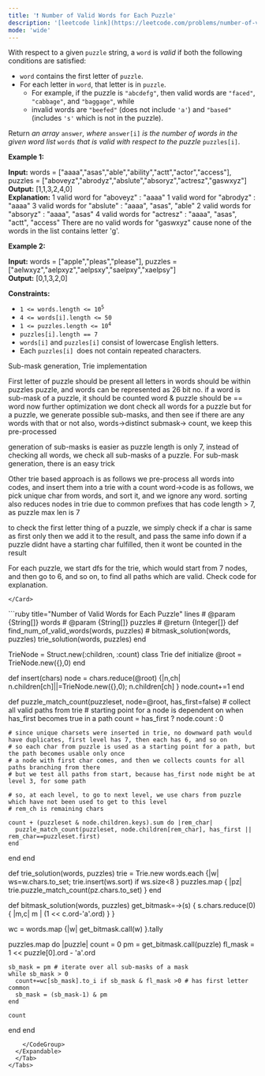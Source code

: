 ```yaml
---
title: '❗️ Number of Valid Words for Each Puzzle'
description: '[leetcode link](https://leetcode.com/problems/number-of-valid-words-for-each-puzzle/description/)'
mode: 'wide'
---
```

<Tabs>
  <Tab title="Question" icon="circle-question" iconType="regular">
    <Card>
      With respect to a given <code>puzzle</code> string, a <code>word</code> is <em>valid</em> if both the following conditions are satisfied: <ul>  <li><code>word</code> contains the first letter of <code>puzzle</code>.</li>  <li>For each letter in <code>word</code>, that letter is in <code>puzzle</code>.  <ul>   <li>For example, if the puzzle is <code>&quot;abcdefg&quot;</code>, then valid words are <code>&quot;faced&quot;</code>, <code>&quot;cabbage&quot;</code>, and <code>&quot;baggage&quot;</code>, while</li>   <li>invalid words are <code>&quot;beefed&quot;</code> (does not include <code>&#39;a&#39;</code>) and <code>&quot;based&quot;</code> (includes <code>&#39;s&#39;</code> which is not in the puzzle).</li>  </ul>  </li> </ul> Return <em>an array </em><code>answer</code><em>, where </em><code>answer[i]</code><em> is the number of words in the given word list </em><code>words</code><em> that is valid with respect to the puzzle </em><code>puzzles[i]</code>.  <p><strong class="example">Example 1:</strong></p>   <strong>Input:</strong> words = [&quot;aaaa&quot;,&quot;asas&quot;,&quot;able&quot;,&quot;ability&quot;,&quot;actt&quot;,&quot;actor&quot;,&quot;access&quot;], puzzles = [&quot;aboveyz&quot;,&quot;abrodyz&quot;,&quot;abslute&quot;,&quot;absoryz&quot;,&quot;actresz&quot;,&quot;gaswxyz&quot;] <br/> <strong>Output:</strong> [1,1,3,2,4,0] <br/> <strong>Explanation:</strong>  1 valid word for &quot;aboveyz&quot; : &quot;aaaa&quot;  1 valid word for &quot;abrodyz&quot; : &quot;aaaa&quot; 3 valid words for &quot;abslute&quot; : &quot;aaaa&quot;, &quot;asas&quot;, &quot;able&quot; 2 valid words for &quot;absoryz&quot; : &quot;aaaa&quot;, &quot;asas&quot; 4 valid words for &quot;actresz&quot; : &quot;aaaa&quot;, &quot;asas&quot;, &quot;actt&quot;, &quot;access&quot; There are no valid words for &quot;gaswxyz&quot; cause none of the words in the list contains letter &#39;g&#39;.   <p><strong class="example">Example 2:</strong></p>   <strong>Input:</strong> words = [&quot;apple&quot;,&quot;pleas&quot;,&quot;please&quot;], puzzles = [&quot;aelwxyz&quot;,&quot;aelpxyz&quot;,&quot;aelpsxy&quot;,&quot;saelpxy&quot;,&quot;xaelpsy&quot;] <br/> <strong>Output:</strong> [0,1,3,2,0]    <p><strong>Constraints:</strong></p>  <ul>  <li><code>1 &lt;= words.length &lt;= 10<sup>5</sup></code></li>  <li><code>4 &lt;= words[i].length &lt;= 50</code></li>  <li><code>1 &lt;= puzzles.length &lt;= 10<sup>4</sup></code></li>  <li><code>puzzles[i].length == 7</code></li>  <li><code>words[i]</code> and <code>puzzles[i]</code> consist of lowercase English letters.</li>  <li>Each <code>puzzles[i] </code>does not contain repeated characters.</li> </ul> 
    </Card>
  </Tab>
  <Tab title="Solution" icon="lightbulb" iconType="regular" >
    <Card>
      Sub-mask generation, Trie implementation

First letter of puzzle should be present
all letters in words should be within puzzles
puzzle, and words can be represented as 26 bit no.
if a word is sub-mask of a puzzle, it should be counted
word & puzzle should be == word
now further optimization we dont check all words for a puzzle
but for a puzzle, we generate possible sub-masks, and then see
if there are any words with that or not
also, words-&gt;distinct submask-&gt; count, we keep this pre-processed

generation of sub-masks is easier as puzzle length is only 7, instead of checking all words, we check
all sub-masks of a puzzle. For sub-mask generation, there is an easy trick



Other trie based approach is as follows
we pre-process all words into codes, and insert them into a trie with a count
word-&gt;code is as follows, we pick unique char from words, and sort it, and we ignore any word. sorting also reduces nodes in trie due to common prefixes
that has code length &gt; 7, as puzzle max len is 7

to check the first letter thing of a puzzle, we simply check if a char is same as first
only then we add it to the result, and pass the same info down
if a puzzle didnt have a starting char fulfilled, then it wont be counted in the result

For each puzzle, we start dfs for the trie, which would start from 7 nodes, and then go to 6, and so on, to find all paths which are valid.
Check code for explanation.


    </Card>
  <Expandable title="code">
    <CodeGroup dropdown>
```ruby title="Number of Valid Words for Each Puzzle" lines
# @param {String[]} words
# @param {String[]} puzzles
# @return {Integer[]}
def find_num_of_valid_words(words, puzzles)
  # bitmask_solution(words, puzzles)
  trie_solution(words, puzzles)
end

TrieNode = Struct.new(:children, :count)
class Trie
  def initialize
    @root = TrieNode.new({},0)
  end

  def insert(chars)
    node = chars.reduce(@root) {|n,ch| n.children[ch]||=TrieNode.new({},0); n.children[ch] }
    node.count+=1
  end

  def puzzle_match_count(puzzleset, node=@root, has_first=false)
    # collect all valid paths from trie
    # starting point for a node is dependent on when has_first becomes true in a path
    count = has_first ? node.count : 0

    # since unique charsets were inserted in trie, no downward path would have duplicates, first level has 7, then each has 6, and so on
    # so each char from puzzle is used as a starting point for a path, but the path becomes usable only once
    # a node with first char comes, and then we collects counts for all paths branching from there
    # but we test all paths from start, because has_first node might be at level 3, for some path
    
    # so, at each level, to go to next level, we use chars from puzzle which have not been used to get to this level
    # rem_ch is remaining chars
    
    count + (puzzleset & node.children.keys).sum do |rem_char| 
      puzzle_match_count(puzzleset, node.children[rem_char], has_first || rem_char==puzzleset.first)
    end
  end
end

def trie_solution(words, puzzles)
  trie = Trie.new
  words.each {|w| ws=w.chars.to_set; trie.insert(ws.sort) if ws.size<8 }
  puzzles.map { |pz| trie.puzzle_match_count(pz.chars.to_set) }
end

def bitmask_solution(words, puzzles)
  get_bitmask=->(s) { s.chars.reduce(0) { |m,c| m | (1 << c.ord-'a'.ord) } }
  
  wc = words.map {|w| get_bitmask.call(w) }.tally
  
  puzzles.map do |puzzle|
    count = 0
    pm = get_bitmask.call(puzzle)
    fl_mask = 1 << puzzle[0].ord - 'a'.ord
    
    sb_mask = pm # iterate over all sub-masks of a mask
    while sb_mask > 0
      count+=wc[sb_mask].to_i if sb_mask & fl_mask >0 # has first letter common
      sb_mask = (sb_mask-1) & pm
    end
    
    count
  end
end
```
    </CodeGroup>
  </Expandable>
  </Tab>
</Tabs>